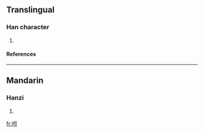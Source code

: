 ==Translingual==
===Han character===
{{Han char|rn=30|rad=口|as=07|sn=10|four=|canj=口一口廿 (RMRT)}}
# {{defn|Han|sort=口07}}
====References====
{{Han ref|kx=0190.050|dkj=03638|hdz=10627.030|uh=54E3|ud=21731}}
----
==Mandarin==
===Hanzi===
{{cmn-hanzi|pin=[[pǒu]] (pou3)|wg=p'ou<sup>3</sup>}}
# {{defn|Mandarin}}

[[fr:哣]]
